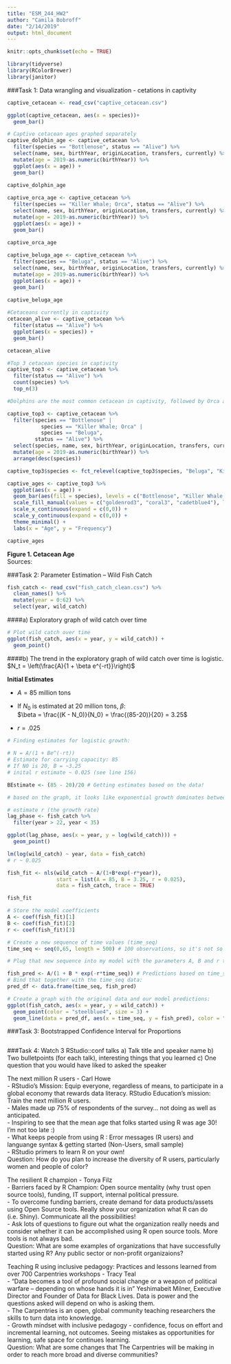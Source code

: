 ```yaml
---
title: "ESM_244_HW2"
author: "Camila Bobroff"
date: "2/14/2019"
output: html_document
---
```


```r
knitr::opts_chunk$set(echo = TRUE)
```

```r
library(tidyverse)
library(RColorBrewer)
library(janitor)
```

###Task 1: Data wrangling and visualization - cetations in captivity
```r
captive_cetacean <- read_csv("captive_cetacean.csv")
```

```r
ggplot(captive_cetacean, aes(x = species))+
  geom_bar()

# Captive cetacean ages graphed separately
captive_dolphin_age <- captive_cetacean %>% 
  filter(species == "Bottlenose", status == "Alive") %>% 
  select(name, sex, birthYear, originLocation, transfers, currently) %>% 
  mutate(age = 2019-as.numeric(birthYear)) %>% 
  ggplot(aes(x = age)) +
  geom_bar()
  
captive_dolphin_age

captive_orca_age <- captive_cetacean %>% 
  filter(species == "Killer Whale; Orca", status == "Alive") %>% 
  select(name, sex, birthYear, originLocation, transfers, currently) %>% 
  mutate(age = 2019-as.numeric(birthYear)) %>% 
  ggplot(aes(x = age)) +
  geom_bar()
  
captive_orca_age

captive_beluga_age <- captive_cetacean %>% 
  filter(species == "Beluga", status == "Alive") %>% 
  select(name, sex, birthYear, originLocation, transfers, currently) %>% 
  mutate(age = 2019-as.numeric(birthYear)) %>% 
  ggplot(aes(x = age)) +
  geom_bar()
  
captive_beluga_age

#Cetaceans currently in captivity
cetacean_alive <- captive_cetacean %>% 
  filter(status == "Alive") %>% 
  ggplot(aes(x = species)) +
  geom_bar()

cetacean_alive

```

```r
#Top 3 cetacean species in captivity
captive_top3 <- captive_cetacean %>% 
  filter(status == "Alive") %>% 
  count(species) %>% 
  top_n(3)

#Dolphins are the most common cetacean in captivity, followed by Orca and Beluga

captive_top3 <- captive_cetacean %>% 
  filter(species == "Bottlenose" | 
           species == "Killer Whale; Orca" | 
           species == "Beluga", 
         status == "Alive") %>% 
  select(species, name, sex, birthYear, originLocation, transfers, currently) %>% 
  mutate(age = 2019-as.numeric(birthYear)) %>% 
  arrange(desc(species)) 

captive_top3$species <- fct_relevel(captive_top3$species, "Beluga", "Killer Whale; Orca", "Bottlenose") 

captive_ages <- captive_top3 %>% 
  ggplot(aes(x = age)) + 
  geom_bar(aes(fill = species), levels = c("Bottlenose", "Killer Whale; Orca", "Beluga")) +
  scale_fill_manual(values = c("goldenrod3", "coral3", "cadetblue4"), labels = c("Beluga", "Orca", "Bottlenose")) +
  scale_x_continuous(expand = c(0,0)) +
  scale_y_continuous(expand = c(0,0)) +
  theme_minimal() +
  labs(x = "Age", y = "Frequency")

captive_ages

```
**Figure 1. Cetacean Age**  
Sources: 

###Task 2: Parameter Estimation – Wild Fish Catch
```r
fish_catch <- read_csv("fish_catch_clean.csv") %>% 
  clean_names() %>% 
  mutate(year = 0:62) %>% 
  select(year, wild_catch)
```

####a) Exploratory graph of wild catch over time
```r
# Plot wild catch over time
ggplot(fish_catch, aes(x = year, y = wild_catch)) +
  geom_point()

```

####b) The trend in the exploratory graph of wild catch over time is logistic. 
$N_t = \left(\frac{A}{1 + \beta e^{-rt}}\right)$ 

**Initial Estimates**

- $A = 85$ million tons

- If $N_0$ is estimated at $20$ million tons, $\beta$:  
  $\beta = \frac{(K - N_0)}{N_0} = \frac{(85-20)}{20} = 3.25$   

- $r = .025$

```r
# Finding estimates for logistic growth:

# N = A/(1 + Be^(-rt))
# Estimate for carrying capacity: 85
# If N0 is 20, B = ~3.25
# inital r estimate ~ 0.025 (see line 156)

BEstimate <- (85 - 20)/20 # Getting estimates based on the data!

# based on the graph, it looks like exponential growth dominates between year 22 to 35 

# estimate r (the growth rate)
lag_phase <- fish_catch %>% 
  filter(year > 22, year < 35)

ggplot(lag_phase, aes(x = year, y = log(wild_catch))) +
  geom_point() 

lm(log(wild_catch) ~ year, data = fish_catch) 
# r ~ 0.025
```

```r

fish_fit <- nls(wild_catch ~ A/(1+B*exp(-r*year)),
                start = list(A = 85, B = 3.25, r = 0.025),
                data = fish_catch, trace = TRUE)

fish_fit

# Store the model coefficients
A <- coef(fish_fit)[1]
B <- coef(fish_fit)[2]
r <- coef(fish_fit)[3]

```

```r
# Create a new sequence of time values (time_seq)
time_seq <- seq(0,65, length = 500) # 100 observations, so it's not so choppy 

# Plug that new sequence into my model with the parameters A, B and r that we found:

fish_pred <- A/(1 + B * exp(-r*time_seq)) # Predictions based on time_seq
# Bind that together with the time_seq data:
pred_df <- data.frame(time_seq, fish_pred)

# Create a graph with the original data and our model predictions:
ggplot(fish_catch, aes(x = year, y = wild_catch)) +
  geom_point(color = "steelblue4", size = 3) +
  geom_line(data = pred_df, aes(x = time_seq, y = fish_pred), color = "gray26", size = 1)
```


###Task 3: Bootstrapped Confidence Interval for Proportions
```r



```


###Task 4: Watch 3 RStudio::conf talks
a) Talk title and speaker name
b) Two bulletpoints (for each talk), interesting things that you learned
c) One question that you would have liked to asked the speaker

The next million R users - Carl Howe  
- RStudio's Mission: Equip everyone, regardless of means, to participate in a global economy that rewards data literacy. RStudio Education's mission: Train the next million R users.  
- Males made up 75% of respondents of the survey... not doing as well as anticipated.  
- Inspiring to see that the mean age that folks started using R was age 30! I'm not too late :)  
- What keeps people from using R : Error messages (R users) and languange syntax & getting started (Non-Users, small sample)  
- RStudio primers to learn R on your own!  
Question: How do you plan to increase the diversity of R users, particularly women and people of color?

The resilient R champion - Tonya Filz  
- Barriers faced by R Champion: Open source mentality (why trust open source tools), funding, IT support, internal political pressure.  
- To overcome funding barriers, create demand for data products/assets using Open Source tools. Really show your organization what R can do (i.e. Shiny). Communicate all the possibilities!   
- Ask lots of questions to figure out what the organization really needs and consider whether it can be accomplished using R open source tools. More tools is not always bad.  
Question: What are some examples of organizations that have successfully started using R? Any public sector or non-profit organizaions?

Teaching R using inclusive pedagogy: Practices and lessons learned from over 700 Carpentries workshops - Tracy Teal  
- "Data becomes a tool of profound social change or a weapon of political warfare -- depending on whose hands it is in" Yeshimabeit Milner, Executive Director and Founder of Data for Black Lives. Data is power and the questions asked will depend on who is asking them.  
- The Carpentries is an open, global community teaching researchers the skills to turn data into knowledge.  
- Growth mindset with inclusive pedagogy - confidence, focus on effort and incremental learning, not outcomes. Seeing mistakes as opportunities for learning, safe space for continues learning.  
Question: What are some changes that The Carpentries will be making in order to reach more broad and diverse communities?

